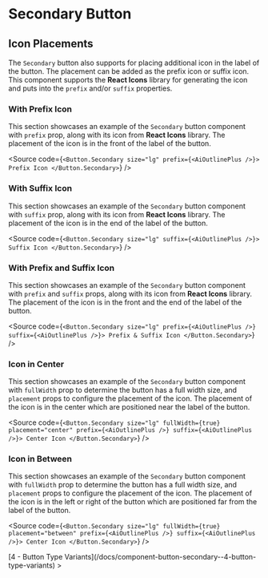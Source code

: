 

<Meta of={ComponentStories} />

# Secondary Button

## Icon Placements

The `Secondary` button also supports for placing additional icon in the label of the button. The placement can be added as the prefix icon or suffix icon. This component supports the **React Icons** library for generating the icon and puts into the `prefix` and/or `suffix` properties.

### With Prefix Icon

This section showcases an example of the `Secondary` button component with `prefix` prop, along with its icon from **React Icons** library. The placement of the icon is in the front of the label of the button.

<Canvas of={ComponentStories.WithPrefixIcon} />

<Source
  code={`
<Button.Secondary size="lg" prefix={<AiOutlinePlus />}>
  Prefix Icon
</Button.Secondary>
`}
/>

### With Suffix Icon

This section showcases an example of the `Secondary` button component with `suffix` prop, along with its icon from **React Icons** library. The placement of the icon is in the end of the label of the button.

<Canvas of={ComponentStories.WithSuffixIcon} />

<Source
  code={`
<Button.Secondary size="lg" suffix={<AiOutlinePlus />}>
  Suffix Icon
</Button.Secondary>
`}
/>

### With Prefix and Suffix Icon

This section showcases an example of the `Secondary` button component with `prefix` and `suffix` props, along with its icon from **React Icons** library. The placement of the icon is in the front and the end of the label of the button.

<Canvas of={ComponentStories.WithPrefixAndSuffixIcon} />

<Source
  code={`
<Button.Secondary size="lg" prefix={<AiOutlinePlus />} suffix={<AiOutlinePlus />}>
  Prefix & Suffix Icon
</Button.Secondary>
`}
/>

### Icon in Center

This section showcases an example of the `Secondary` button component with `fullWidth` prop to determine the button has a full width size, and `placement` props to configure the placement of the icon. The placement of the icon is in the center which are positioned near the label of the button.

<Canvas of={ComponentStories.IconInCenter} />

<Source
  code={`
<Button.Secondary size="lg" fullWidth={true} placement="center" prefix={<AiOutlinePlus />} suffix={<AiOutlinePlus />}>
  Center Icon
</Button.Secondary>
`}
/>

### Icon in Between

This section showcases an example of the `Secondary` button component with `fullWidth` prop to determine the button has a full width size, and `placement` props to configure the placement of the icon. The placement of the icon is in the left or right of the button which are positioned far from the label of the button.

<Canvas of={ComponentStories.IconInBetween} />

<Source
  code={`
<Button.Secondary size="lg" fullWidth={true} placement="between" prefix={<AiOutlinePlus />} suffix={<AiOutlinePlus />}>
  Center Icon
</Button.Secondary>
`}
/>

<div style={{ textAlign: "right" }}>
  [4 - Button Type
  Variants](/docs/component-button-secondary--4-button-type-variants) >
</div>
